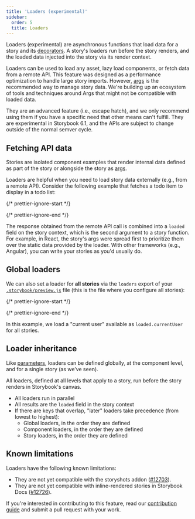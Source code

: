 ```yaml
---
title: 'Loaders (experimental)'
sidebar:
  order: 5
  title: Loaders
---
```


Loaders (experimental) are asynchronous functions that load data for a story and its [decorators](./decorators.mdx). A story's loaders run before the story renders, and the loaded data injected into the story via its render context.

Loaders can be used to load any asset, lazy load components, or fetch data from a remote API. This feature was designed as a performance optimization to handle large story imports. However, [args](./args.mdx) is the recommended way to manage story data. We're building up an ecosystem of tools and techniques around Args that might not be compatible with loaded data.

They are an advanced feature (i.e., escape hatch), and we only recommend using them if you have a specific need that other means can't fulfill. They are experimental in Storybook 6.1, and the APIs are subject to change outside of the normal semver cycle.

## Fetching API data

Stories are isolated component examples that render internal data defined as part of the story or alongside the story as [args](./args.mdx).

Loaders are helpful when you need to load story data externally (e.g., from a remote API). Consider the following example that fetches a todo item to display in a todo list:

{/* prettier-ignore-start */}

<CodeSnippets path="loader-story.md" />

{/* prettier-ignore-end */}

The response obtained from the remote API call is combined into a `loaded` field on the story context, which is the second argument to a story function. For example, in React, the story's args were spread first to prioritize them over the static data provided by the loader. With other frameworks (e.g., Angular), you can write your stories as you'd usually do.

## Global loaders

We can also set a loader for **all stories** via the `loaders` export of your [`.storybook/preview.js`](../configure/index.mdx#configure-story-rendering) file (this is the file where you configure all stories):

{/* prettier-ignore-start */}

<CodeSnippets path="storybook-preview-global-loader.md" />

{/* prettier-ignore-end */}

In this example, we load a "current user" available as `loaded.currentUser` for all stories.

## Loader inheritance

Like [parameters](./parameters.mdx), loaders can be defined globally, at the component level, and for a single story (as we’ve seen).

All loaders, defined at all levels that apply to a story, run before the story renders in Storybook's canvas.

* All loaders run in parallel
* All results are the `loaded` field in the story context
* If there are keys that overlap, "later" loaders take precedence (from lowest to highest):
  * Global loaders, in the order they are defined
  * Component loaders, in the order they are defined
  * Story loaders, in the order they are defined

## Known limitations

Loaders have the following known limitations:

* They are not yet compatible with the storyshots addon ([#12703](https://github.com/storybookjs/storybook/issues/12703)).
* They are not yet compatible with inline-rendered stories in Storybook Docs ([#12726](https://github.com/storybookjs/storybook/issues/12726)).

If you're interested in contributing to this feature, read our [contribution guide](../contribute/how-to-contribute.mdx) and submit a pull request with your work.
